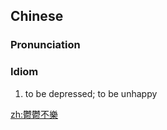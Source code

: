 {{also|郁郁不乐}}
==Chinese==
{{zh-forms|s=郁郁不乐|type=22}}

===Pronunciation===
{{zh-pron
|m=yùyù 不lè
|cat=id
}}

===Idiom===
{{zh-idiom}}

# to be depressed; to be unhappy

[[zh:鬱鬱不樂]]